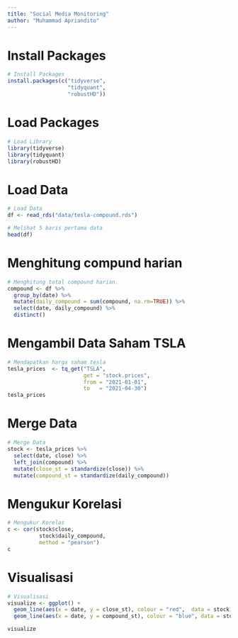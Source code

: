```yaml
---
title: "Social Media Monitoring"
author: "Muhammad Apriandito"
---
```


# Install Packages

```r
# Install Packages
install.packages(c("tidyverse",
                   "tidyquant", 
                   "robustHD"))
```

# Load Packages

```r
# Load Library
library(tidyverse)
library(tidyquant)
library(robustHD)
```

# Load Data

```r
# Load Data
df <- read_rds("data/tesla-compound.rds")
```

```r
# Melihat 5 baris pertama data
head(df)
```

# Menghitung compund harian

```r
# Menghitung total compound harian. 
compound <- df %>%
  group_by(date) %>%
  mutate(daily_compound = sum(compound, na.rm=TRUE)) %>%
  select(date, daily_compound) %>%
  distinct()
```

# Mengambil Data Saham TSLA

```r
# Mendapatkan harga saham tesla
tesla_prices  <- tq_get("TSLA", 
                        get = "stock.prices", 
                        from = "2021-01-01", 
                        to   = "2021-04-30")
tesla_prices
```

# Merge Data

```r
# Merge Data
stock <- tesla_prices %>%
  select(date, close) %>%
  left_join(compound) %>%
  mutate(close_st = standardize(close)) %>%
  mutate(compound_st = standardize(daily_compound))
```

# Mengukur Korelasi

```r
# Mengukur Korelas
c <- cor(stock$close, 
          stock$daily_compound, 
          method = "pearson")
c
```

# Visualisasi

```r
# Visualisasi
visualize <- ggplot() +
  geom_line(aes(x = date, y = close_st), colour = "red",  data = stock) +
  geom_line(aes(x = date, y = compound_st), colour = "blue", data = stock) 

visualize
```

